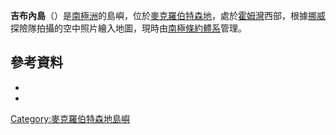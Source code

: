 {{coord|67|33|S|62|20|E|source:GNIS|display=title}}

'''吉布內島'''（{{lang-en|Gibbney Island}}）是[[南極洲|南極洲]]的島嶼，位於[[麥克羅伯特森地|麥克羅伯特森地]]，處於[[霍姆灣|霍姆灣]]西部，根據[[挪威|挪威]]探險隊拍攝的空中照片繪入地圖，現時由[[南極條約體系|南極條約體系]]管理。

==參考資料==
*{{cite gnis | type = antarid | id = 5646| name = Gibbney Island | accessdate = 2012-04-23}}
*{{usgs-gazetteer|id=5646}}

{{DEFAULTSORT:Gibbney Island}}
[[Category:麥克羅伯特森地島嶼|Category:麥克羅伯特森地島嶼]]


{{MacRobertsonLand-geo-stub}}